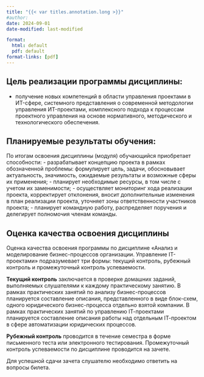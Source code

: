 ```yaml
---
title: "{{< var titles.annotation.long >}}"
#author:
date: 2024-09-01
date-modified: last-modified

format:
  html: default
  pdf: default
format-links: [pdf]
---
```


## Цель реализации программы дисциплины:
- получение новых компетенций в области управления проектами в ИT-сфере, системного представления о современной методологии управления ИT-проектами, комплексного подхода к процессам проектного управления на основе нормативного, методического и технологического обеспечения.

## Планируемые результаты обучения:
По итогам освоения дисциплины (модуля) обучающийся приобретает способности:
- разрабатывает концепцию проекта в рамках обозначенной проблемы: формулирует цель, задачи, обосновывает актуальность, значимость, ожидаемые результаты и возможные сферы их применения;
- планирует необходимые ресурсы, в том числе с учетом их заменимости;
- осуществляет мониторинг хода реализации проекта, корректирует отклонения, вносит дополнительные изменения в план реализации проекта, уточняет зоны ответственности участников проекта;
- планирует командную работу, распределяет поручения и делегирует полномочия членам команды.

## Оценка качества освоения дисциплины
Оценка качества освоения программы по дисциплине &laquo;Анализ и моделирование бизнес-процессов организации. Управление IТ-проектами&raquo; подразумевает три формы: текущий контроль, рубежный контроль и промежуточный контроль успеваемости.

**Текущий контроль** заключается в проверке домашних заданий, выполняемых слушателями к каждому практическому занятию. В рамках практических занятий по анализу бизнес-процессов планируется составление описания, представленного в виде блок-схем, одного юридического бизнес-процесса отдельно взятой компании. В рамках практических занятий по управлению IТ-проектами планируется составление описания работы над отдельным IТ-проектом в сфере автоматизации юридических процессов.

**Рубежный контроль** проводится в течение семестра в форме письменного теста или электронного тестирования. Промежуточный контроль успеваемости по дисциплине проводится на зачете.

Для успешной сдачи зачета слушателю необходимо ответить на вопросы билета.
